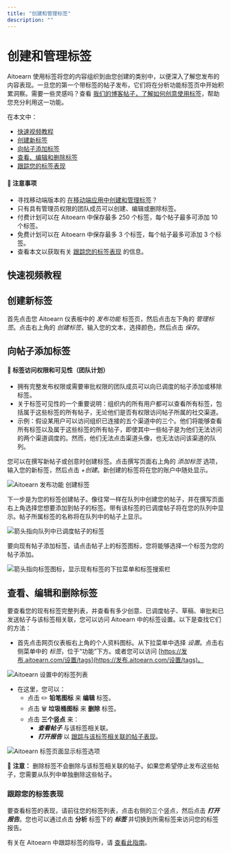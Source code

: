```yaml
---
title: "创建和管理标签"
description: ""
---
```


# 创建和管理标签

Aitoearn 使用标签将您的内容组织到由您创建的类别中，以便深入了解您发布的内容表现。一旦您的第一个带标签的帖子发布，它们将在分析功能标签页中开始积累洞察。需要一些灵感吗？查看 [我们的博客帖子，了解如何创意使用标签](https://aitoearn.com/资源/how-到-use-tags/)，帮助您充分利用这一功能。

在本文中：
- [快速视频教程](#Quick-视频-教程-em111)
- [创建新标签](#h_01HD21X4PAKE5GGY8WVJKTGMK1)
- [向帖子添加标签](#h_f735e8e0-4a02-401f-bcde-3849db1a03ff)
- [查看、编辑和删除标签](#h_d5a0c160-a2e3-4fa0-8510-68848b12b481)
- [跟踪您的标签表现](#跟踪ing-您的-tag-performance-a4W64)

#### 📝 注意事项
- 寻找移动端版本的 [在移动端应用中创建和管理标签](https://aitoearn.帮助scoutdocs.com/article/634-creating-和-managing-campaigns-在-the-移动端-应用)？
- 只有具有管理员权限的团队成员可以创建、编辑或删除标签。
- 付费计划可以在 Aitoearn 中保存最多 250 个标签，每个帖子最多可添加 10 个标签。
- 免费计划可以在 Aitoearn 中保存最多 3 个标签，每个帖子最多可添加 3 个标签。
- 查看本文以获取有关 [跟踪您的标签表现](https://aitoearn.帮助scoutdocs.com/article/535-跟踪ing-the-performance-of-您的-campaigns) 的信息。

## 快速视频教程

## 创建新标签

首先点击您 Aitoearn 仪表板中的 *发布功能* 标签页，然后点击左下角的 *管理标签*。点击右上角的 *创建标签*，输入您的文本，选择颜色，然后点击 *保存*。

## 向帖子添加标签

#### 📝 标签访问权限和可见性（团队计划）

- 拥有完整发布权限或需要审批权限的团队成员可以向已调度的帖子添加或移除标签。
- 关于标签可见性的一个重要说明：组织内的所有用户都可以查看所有标签，包括属于这些标签的所有帖子，无论他们是否有权限访问帖子所属的社交渠道。
- 示例：假设某用户可以访问组织已连接的五个渠道中的三个。他们将能够查看所有标签以及属于这些标签的所有帖子，即使其中一些帖子是为他们无法访问的两个渠道调度的。然而，他们无法点击渠道头像，也无法访问该渠道的队列。

您可以在撰写新帖子或创意时创建标签。点击撰写页面右上角的 *添加标签* 选项，输入您的新标签，然后点击 *+创建*。新创建的标签将在您的账户中随处显示。

![Aitoearn 发布功能 创建标签](//d33v4339jhl8k0.cloudfront.net/docs/assets/64cb6cf86d4a3e191f237e66/图片s/65303701234cd75251327a0f/文件-JLer240Y6N.gif)

下一步是为您的标签创建帖子。像往常一样在队列中创建您的帖子，并在撰写页面右上角选择您想要添加到帖子的标签。带有该标签的已调度帖子将在您的队列中显示。帖子所属标签的名称将在队列中的帖子上显示。

![箭头指向队列中已调度帖子的标签](//d33v4339jhl8k0.cloudfront.net/docs/assets/64cb6cf86d4a3e191f237e66/图片s/674632dbaf372a20873929b8/文件-b6dD6muYXh.jpg)

要向现有帖子添加标签，请点击帖子上的标签图标，您将能够选择一个标签为您的帖子添加。

![箭头指向标签图标，显示现有标签的下拉菜单和标签搜索栏](//d33v4339jhl8k0.cloudfront.net/docs/assets/64cb6cf86d4a3e191f237e66/图片s/674633b62d769f18b1c04da5/文件-yS1B5luyaK.png)

## 查看、编辑和删除标签

要查看您的现有标签完整列表，并查看有多少创意、已调度帖子、草稿、审批和已发送帖子与该标签相关联，您可以访问 Aitoearn 中的标签设置。以下是查找它们的方法：

- 首先点击网页仪表板右上角的个人资料图标。从下拉菜单中选择 *设置*。点击右侧菜单中的 *标签*，位于“功能”下方。或者您可以访问 [https://发布.aitoearn.com/设置/tags](https://发布.aitoearn.com/设置/tags)。

![Aitoearn 设置中的标签列表](https://d33v4339jhl8k0.cloudfront.net/docs/assets/64cb6cf86d4a3e191f237e66/图片s/6882951a2f2c3d2aa4ff7ee4/文件-c4TZb7KOVk.jpg)

- 在这里，您可以：
  - 点击 ✏️ **铅笔图标** 来 **编辑** 标签。
  - 点击 🗑️ **垃圾桶图标** 来 **删除** 标签。
  - 点击 **三个竖点** 来：
    - ***查看帖子*** 与该标签相关联。
    - ***打开报告*** 以 [跟踪与该标签相关联的帖子表现](https://支持.aitoearn.com//支持.aitoearn.com/article/535-跟踪ing-the-performance-of-您的-campaigns)。

![Aitoearn 标签页面显示标签选项](//d33v4339jhl8k0.cloudfront.net/docs/assets/64cb6cf86d4a3e191f237e66/图片s/6894caa3cc94a96f86d43e2b/文件-v3spJ0VDIH.jpg)

📝 **注意：** 删除标签不会删除与该标签相关联的帖子。如果您希望停止发布这些帖子，您需要从队列中单独删除这些帖子。

### 跟踪您的标签表现

要查看标签的表现，请前往您的标签列表，点击右侧的三个竖点，然后点击 ***打开报告***。您也可以通过点击 **分析** 标签下的 ***标签*** 并切换到所需标签来访问您的标签报告。

有关在 Aitoearn 中跟踪标签的指导，请 [查看此指南](https://aitoearn.帮助scoutdocs.com/article/535-跟踪ing-the-performance-of-您的-campaigns)。
